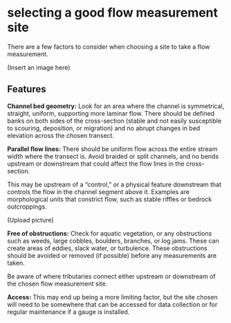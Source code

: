 # selecting a good flow measurement site

There are a few factors to consider when choosing a site to take a flow measurement.

(Insert an image here)

## Features

**Channel bed geometry:** Look for an area where the channel is symmetrical, straight, uniform, supporting more laminar flow. There should be defined banks on both sides of the cross-section (stable and not easily susceptible to scouring, deposition, or migration) and no abrupt changes in bed elevation across the chosen transect.

**Parallel flow lines:** There should be uniform flow across the entire stream width where the transect is. Avoid braided or split channels, and no bends upstream or downstream that could affect the flow lines in the cross-section.

This may be upstream of a "control," or a physical feature downstream that controls the flow in the channel segment above it. Examples are morphological units that constrict flow, such as stable riffles or bedrock outcroppings.

(Upload picture)

**Free of obstructions:** Check for aquatic vegetation, or any obstructions such as weeds, large cobbles, boulders, branches, or log jams. These can create areas of eddies, slack water, or turbulence. These obstructions should be avoided or removed (if possible) before any measurements are taken. 

Be aware of where tributaries connect either upstream or downstream of the chosen flow measurement site.

**Access:** This may end up being a more limiting factor, but the site chosen will need to be somewhere that can be accessed for data collection or for regular maintenance if a gauge is installed. 